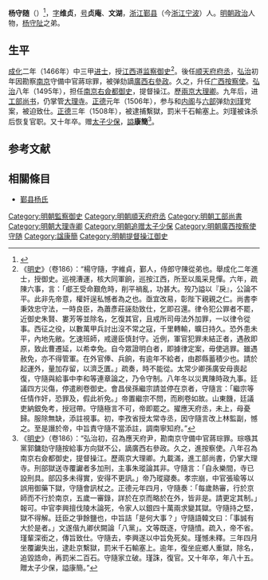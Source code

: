 {{明清人物信息框
| 姓名 = 楊守随
| 原名 =
| 圖片名稱= 
| 圖片大小 =
| 圖片說明 = 
| 最高職務 = 工部尚書
| 國家 = 大明 
| 爵位 =
| 籍貫 = [[浙江|浙江]][[寧波府|寧波府]][[鄞縣|鄞縣]]
| 族裔 = 
| 旗籍 = 
| 字號 = 字維貞，號貞庵
| 諡號 = 康簡
| 出生日期 = 宣德十年（1435年）
| 出生地點 = [[浙江|浙江]][[鄞縣|鄞縣]]
| 逝世日期 = 正德十四年（1519年）
| 逝世地點 = [[浙江|浙江]][[鄞縣|鄞縣]]
| 墓葬 =
| 配偶 = 
| 親屬 = 從兄[[杨守陳|杨守陳]]、[[杨守阯|杨守阯]]、從弟[[杨守隅|杨守隅]]
| 出身 =
* 成化二年丙戌科同進士出身
| 經歷 =
| 著作 =  
}}

'''杨守随'''（{{bd|1435年||1519年|catIdx=Y杨}}）<ref>{{Cite web |url=http://archive.ihp.sinica.edu.tw/ttscgi/ttsquery?0:0:mctauac:TM%3D%B7%A8%A6u%C0H |title=資料連結 |publisher=中央研究院歷史語言研究所明清檔案工作室 |accessdate=2011-08-09 |archive-date=2021-05-08 |archive-url=https://web.archive.org/web/20210508104115/http://archive.ihp.sinica.edu.tw/ttscgi/ttsquery?0:0:mctauac:TM%3D%B7%A8%A6u%C0H |dead-url=no }}</ref>，[[表字|字]]'''维贞'''，[[号|号]]'''贞庵'''、'''文湖'''，[[浙江|浙江]][[鄞县|鄞县]]（今[[浙江|浙江]][[宁波|宁波]]）人。[[明朝|明朝]][[政治|政治]]人物，[[杨守阯|杨守阯]]之弟。

==生平==
[[成化|成化]]二年（1466年）中三甲[[进士|进士]]，授[[江西|江西]]道[[监察御史|监察御史]]<ref>《[[明史|明史]]》（卷186）：“楊守隨，字維貞，鄞人，侍郎守陳從弟也。舉成化二年進士，授御史。巡視漕運，核大同軍餉，巡按江西，所至以風采見憚。六年，疏陳六事，言：「郕王受命艱危時，削平禍亂，功甚大。歿乃謚以『戾』，公論不平。此非先帝意，權奸逞私憾者為之也。亟宜改易，彰陛下親親之仁。尚書李秉效忠守法，一時良臣，為蕭彥莊誣劾致仕，乞即召還。律令犯公罪者不罷，近御史朱賢、婁芳等並除名，乞復其官，且戒所司毋法外加罪，一以律令從事。西征之役，以數萬甲兵討出沒不常之寇，千里轉輸，曠日持久。恐外患未平，內地先敝。乞速班師，戒邊臣慎封守。近例，軍官犯罪未結正者，遇赦即原，致此曹遷延，以希幸免。自今眾證明白者，即據律定案，毋使逃罪。雖遇赦免，亦不得管軍。在外官俸、兵餉，有逾年不給者，由郡縣蓄積少也。請於起運外，量加存留，以濟乏匱。」疏奏，時不能從。太常少卿孫廣安母喪起復，守隨與給事中李和等連章論之，乃令守制。八年冬以災異陳時政九事。廷議四方災傷，停遣刷卷御史。會昌侯孫繼宗請並停在京者，守隨言：「繼宗等任情作奸，恐罪及，假此祈免。」帝置繼宗不問，而刷卷如故。山東饑，廷議吏納銀免考，授冠帶。守隨極言不可，帝即罷之。擢應天府丞，未上，母憂歸。服除無缺，添註視事。初，李孜省授太常寺丞，因守隨言改上林監副，憾之。至是譖於帝，中旨責守隨不當添註，調南寧知府。”</ref>。後任[[顺天府|顺天府]][[府丞|府丞]]，[[弘治|弘治]]初年因勘察[[南京|南京]]守備中官蔣琮罪，被弹劾謫[[廣西|廣西]][[右參政|右參政]]。久之，升任[[广西|广西]][[按察使|按察使]]。[[弘治|弘治]]八年（1495年），担任[[南京|南京]][[右僉都御史|右僉都御史]]，提督操江。歷[[兩京|兩京]][[大理卿|大理卿]]。九年后，进[[工部尚书|工部尚书]]，仍掌管[[大理寺|大理寺]]。[[正德_(明朝)|正德]]元年（1506年），参与和[[内阁|内阁]]与[[六部|六部]]弹劾[[刘瑾|刘瑾]]党案，被迫致仕。[[正德_(明朝)|正德]]三年（1508年），被逮捕繫獄，罰米千石輸塞上。刘瑾被诛杀后恢复官职。又十年卒。赠[[太子少保|太子少保]]，[[謚|謚]]'''康簡'''<ref>《[[明史|明史]]》（卷186）：“弘治初，召為應天府尹，勘南京守備中官蔣琮罪。琮嗾其黨郭鏞劾守隨按給事方向獄不公，謫廣西右參政。久之，進按察使。八年召為南京右僉都御史，提督操江。歷兩京大理卿。九載滿，進工部尚書，仍掌大理寺。刑部獄送寺覆讞者多加刑，主事朱瑽論其非。守隨言：「自永樂間，寺已設刑具。部囚多未得實，安得不更訊。」帝乃瑽寢奏。孝宗崩，中官張瑜等以誤用御藥下獄，守隨會訊杖之。正德元年四月，守隨奏：「每歲熱審，行於京師而不行於南京，五歲一審錄，詳於在京而略於在外，皆非是。請更定其制。」報可。中官李興擅伐陵木論死，令家人以銀四十萬兩求變其獄。守隨持之堅，獄不得解。廷臣之爭餘鹽也，中旨詰「是何大事？」守隨語韓文曰：「事誠有大於是者。」文遂偕九卿伏闕論「八黨」。文等既逐，守隨憤。疏入，帝不省。瑾輩深銜之，傳旨致仕。守隨去，李興遂以中旨免死矣。瑾憾未釋。三年四月坐覆讞失出，逮赴京繫獄，罰米千石輸塞上。逾年，復坐庇鄉人重獄，除名，追毀誥命，再罰米二百石。守隨家立破。瑾誅，復官。又十年卒，年八十五。贈太子少保，謚康簡。”</ref>。

==参考文献==
{{wikisource|明史/卷186}}
{{Reflist}}

==相關條目==
*[[鄞县杨氏|鄞县杨氏]]

{{成化二年丙戌科殿試金榜}}
{{DEFAULTSORT:Yang楊}}
[[Category:明朝監察御史|Category:明朝監察御史]]
[[Category:明朝順天府府丞|Category:明朝順天府府丞]]
[[Category:明朝工部尚書|Category:明朝工部尚書]]
[[Category:明朝大理寺卿|Category:明朝大理寺卿]]
[[Category:明朝追赠太子少保|Category:明朝追赠太子少保]]
[[Category:明朝廣西按察使|Category:明朝廣西按察使]]
[[Category:鄞县杨氏|守随]]
[[Category:諡康簡|Category:諡康簡]]
[[Category:明朝提督操江御史|Category:明朝提督操江御史]]